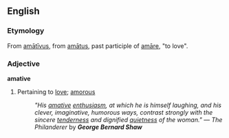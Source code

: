 ==English==
===Etymology===
From {{ML.}} [[amātīvus]], from [[amātus]], past participle of {{L.}} [[amāre]], "to love".
===Adjective===
'''amative'''
#Pertaining to [[love]]; [[amorous]]
#: ''"His [[amative]] [[enthusiasm]], at which he is himself laughing, and his clever, imaginative, humorous ways, contrast strongly with the sincere [[tenderness]] and dignified [[quietness]] of the woman."'' &mdash; ''The Philanderer'' by '''''George Bernard Shaw'''''